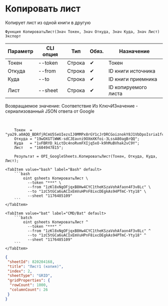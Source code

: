 ﻿---
sidebar_position: 3
description: Копировать лист и другие функции для работы с Google Sheets в Открытом пакете интеграций - бесплатной open-source библиотеке интеграций для 1С:Предприятие 8, OneScript и CLI
keywords: [1C, 1С, 1С:Предприятие, 1С:Предприятие 8.3, API, Интеграция, Сервисы, Обмен, OneScript, CLI, Google Sheets]
---


# Копировать лист
 Копирует лист из одной книги в другую



`Функция КопироватьЛист(Знач Токен, Знач Откуда, Знач Куда, Знач Лист) Экспорт`

  | Параметр | CLI опция | Тип | Обяз. | Назначение |
  |-|-|-|-|-|
  | Токен | --token | Строка | &#x2714; | Токен |
  | Откуда | --from | Строка | &#x2714; | ID книги источника |
  | Куда | --to | Строка | &#x2714; | ID книги приемника |
  | Лист | --sheet | Строка | &#x2714; | ID копируемого листа |

  
  Возвращаемое значение:   Соответствие Из КлючИЗначение - сериализованный JSON ответа от Google

<br/>



```bsl title="Пример использования для 1С:Предприятие/OneScript"
    Токен  = "ya29.a0AQQ_BDRfjRCmU5SeUIezsIJ0MMPx8rGY1cJrDRCGoiznokY8J1VbDpoIsria1fc0P9nhxwiUoadmzeQoio1JAt8mABgw7K47DK2YITbHMxCTAzRgJgPZ9z_1F...";
    Откуда = "19wOXGTlWWK-sdCJEavni9OXmXKfoi-3LssA80agBrQQ";
    Куда   = "1vFBRYD_kLctDc4noRvmFXIjq5xO-k9hMuBVhak2vC9Y";
    Лист   = "1604947815";

    Результат = OPI_GoogleSheets.КопироватьЛист(Токен, Откуда, Куда, Лист);
```
    

 <Tabs>
  
    <TabItem value="bash" label="Bash" default>
        ```bash
            oint gsheets КопироватьЛист \
              --token "***" \
              --from "1zKl8xNgOFjqxB8Hw4CYC1theKSzaVohAfaon4F3v8Lc" \
              --to "1zC5tGCa6uACIxEmVuHPnF8ixcDEgkAs94PTmC-Yty18" \
              --sheet "1176485109"
        ```
    </TabItem>
  
    <TabItem value="bat" label="CMD/Bat" default>
        ```batch
            oint gsheets КопироватьЛист ^
              --token "***" ^
              --from "1zKl8xNgOFjqxB8Hw4CYC1theKSzaVohAfaon4F3v8Lc" ^
              --to "1zC5tGCa6uACIxEmVuHPnF8ixcDEgkAs94PTmC-Yty18" ^
              --sheet "1176485109"
        ```
    </TabItem>
</Tabs>


```json title="Результат"
{
 "sheetId": 820204168,
 "title": "Лист1 (копия)",
 "index": 2,
 "sheetType": "GRID",
 "gridProperties": {
  "rowCount": 1000,
  "columnCount": 26
 }
}
```
